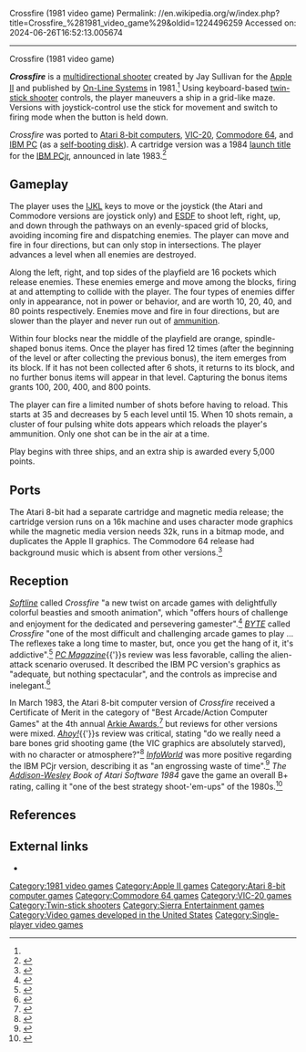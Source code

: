 Crossfire (1981 video game)
Permalink: //en.wikipedia.org/w/index.php?title=Crossfire_%281981_video_game%29&oldid=1224496259
Accessed on: 2024-06-26T16:52:13.005674



------
Crossfire (1981 video game)
{{Short description|1981 video game}}
{{Infobox video game
| title = Crossfire
| image = Crossfire_Box_Art_for_IBM.jpg
| caption = IBM PC box art
| publisher = [[Sierra Entertainment|On-Line Systems]]<br>[[IBM]]
| designer = Jay Sullivan<ref name=giantlist/>
| programmer = '''Apple II'''<br>Jay Sullivan'''<br>Atari 8-bit'''<br>Chris Iden<ref name=giantlist/>
| platforms = [[Apple II]], [[Atari 8-bit computers|Atari 8-bit]], [[Commodore 64]], [[IBM Personal Computer|IBM PC]], [[IBM PCjr]], [[VIC-20]]
| genre = [[Multidirectional shooter]]
| released = '''1981:''' Apple, Atari, VIC<br />'''1982:''' IBM  PC<br />'''1983:''' C64<br />'''1984:''' PCjr
| modes = [[Single-player video game|Single-player]]
}}

'''''Crossfire''''' is a [[multidirectional shooter]] created by Jay Sullivan for the [[Apple II]] and published by [[Sierra Entertainment|On-Line Systems]] in 1981.<ref name=giantlist/> Using keyboard-based [[twin-stick shooter]] controls, the player maneuvers a ship in a grid-like maze. Versions with joystick-control use the stick for movement and switch to firing mode when the button is held down.

''Crossfire'' was ported to [[Atari 8-bit computers]], [[VIC-20]], [[Commodore 64]], and [[IBM Personal Computer|IBM PC]] (as a [[self-booting disk]]). A cartridge version was a 1984 [[launch title]] for the [[IBM PCjr]], announced in late 1983.<ref name="wiswell19840124">{{cite news | url=https://books.google.com/books?id=kSzKzjWHeVEC&pg=PA142 | title=Coming Soon: Games For The PCjr | work=PC | date=1984-01-24 | accessdate=26 January 2015 | author=Wiswell, Phil | pages=142–145}}</ref>

==Gameplay==
{{Unreferenced section|date=July 2020}}
The player uses the [[IJKL]] keys to move or the joystick (the Atari and Commodore versions are joystick only) and [[Arrow keys#ESDF keys|ESDF]] to shoot left, right, up, and down{{r|tommervik198201}} through the pathways on an evenly-spaced grid of blocks, avoiding incoming fire and dispatching enemies. The player can move and fire in four directions, but can only stop in intersections. The player advances a level when all enemies are destroyed.

Along the left, right, and top sides of the playfield are 16 pockets which release enemies. These enemies emerge and move among the blocks, firing at and attempting to collide with the player. The four types of enemies differ only in appearance, not in power or behavior, and are worth 10, 20, 40, and 80 points respectively. Enemies move and fire in four directions, but are slower than the player and never run out of [[ammunition]].

Within four blocks near the middle of the playfield are orange, spindle-shaped bonus items. Once the player has fired 12 times (after the beginning of the level or after collecting the previous bonus), the item emerges from its block. If it has not been collected after 6 shots, it returns to its block, and no further bonus items will appear in that level. Capturing the bonus items grants 100, 200, 400, and 800 points.

The player can fire a limited number of shots before having to reload. This starts at 35 and decreases by 5 each level until 15. When 10 shots remain, a cluster of four pulsing white dots appears which reloads the player's ammunition. Only one shot can be in the air at a time.

Play begins with three ships, and an extra ship is awarded every 5,000 points.

==Ports==
The Atari 8-bit had a separate cartridge and magnetic media release; the cartridge version runs on a 16k machine and uses character mode graphics while the magnetic media version needs 32k, runs in a bitmap mode, and duplicates the Apple II graphics. The Commodore 64 release had background music which is absent from other versions.<ref>{{Cite web|url=https://www.mobygames.com/game/atari-8-bit/crossfire/screenshots|title = Crossfire (1981) screenshots}}</ref> 

==Reception==
''[[Softline (magazine)|Softline]]'' called ''Crossfire'' "a new twist on arcade games with delightfully colorful beasties and smooth animation", which "offers hours of challenge and enjoyment for the dedicated and persevering gamester".<ref name="tommervik198201">{{cite news | url=http://www.cgwmuseum.org/galleries/index.php?year=1982&pub=6&id=3 | title=Crossfire | work=Softline | date=January 1982 | accessdate=13 July 2014 | author=Tommervik, Art | pages=15}}</ref> ''[[BYTE]]'' called ''Crossfire'' "one of the most difficult and challenging arcade games to play ... The reflexes take a long time to master, but, once you get the hang of it, it's addictive".<ref name="byte198212">{{cite news | url=https://archive.org/stream/byte-magazine-1982-12/1982_12_BYTE_07-12_Game_Plan_1982#page/n85/mode/2up | title=The Coinless Arcade - Rediscovered | work=BYTE | date=December 1982 | accessdate=19 October 2013 | author1=Clark, Pamela | author2=Williams, Gregg | pages=84}}</ref> ''[[PC Magazine]]''{{'}}s review was less favorable, calling the alien-attack scenario overused. It described the IBM PC version's graphics as "adequate, but nothing spectacular", and the controls as imprecise and inelegant.<ref name="pc198302">{{cite news | url=https://books.google.com/books?id=7wCiNAUEuAMC&pg=PA194 | title=The Organization Man Meets Pac-Man | work=PC Magazine | date=February 1983 | accessdate=21 October 2013 | author1=van Gelder, Lindsy | author2=Sandler, Corey | pages=194}}</ref>

In March 1983, the Atari 8-bit computer version of ''Crossfire'' received a Certificate of Merit in the category of "Best Arcade/Action Computer Games" at the 4th annual [[Arkie Awards]],<ref>{{cite journal |last1= Kunkel |first1= Bill |author-link1= Bill Kunkel (journalist)|last2= Katz |first2= Arnie |author-link2= Arnie Katz|date= March 1983 |title= Arcade Alley: The Best Computer Games |journal= [[Video (magazine)|Video]]|publisher= Reese Communications|volume= 6|issue= 12|pages= 32–33|issn= 0147-8907}}</ref>{{rp|32}} but reviews for other versions were mixed. ''[[Ahoy!]]''{{'}}s review was critical, stating "do we really need a bare bones grid shooting game (the VIC graphics are absolutely starved), with no character or atmosphere?"<ref name="michaels198404">{{cite news | url=https://archive.org/stream/Ahoy_Issue_04_1984-04_Ion_International_US#page/n59/mode/2up | title=Cross Fire | work=Ahoy! | date=April 1984 | accessdate=27 June 2014 | author=Michaels, R. J. | pages=61}}</ref> ''[[InfoWorld]]'' was more positive regarding the IBM PCjr version, describing it as "an engrossing waste of time".<ref name="mace19840813">{{cite news | url=https://books.google.com/books?id=GS8EAAAAMBAJ&pg=PA38pg | title=PCjr: Back to Basics | work=InfoWorld | date=1984-08-13 | accessdate=13 January 2015 | author=Mace, Scott | pages=38}}</ref> ''The [[Addison-Wesley]] Book of Atari Software 1984'' gave the game an overall B+ rating, calling it "one of the best strategy shoot-'em-ups" of the 1980s.<ref name="aw1984">{{cite book | url=https://archive.org/stream/Atari_Software_1984#page/n97/mode/2up | title=The Addison-Wesley Book of Atari Software | publisher=Addison-Wesley | year=1984 | pages=98 | isbn=0-201-16454-X | editor1=Stanton, Jeffrey | editor2=Wells, Robert P. | editor3=Rochowansky, Sandra | editor4=Mellid, Michael}}</ref>

==References==
{{reflist|refs=
<ref name="giantlist">{{cite web|title=The Giant List of Classic Game Programmers|url=https://dadgum.com/giantlist/|last1=Hague|first1=James}}</ref>
}}

==External links==
* {{atarimania|id=1420}}

[[Category:1981 video games]]
[[Category:Apple II games]]
[[Category:Atari 8-bit computer games]]
[[Category:Commodore 64 games]]
[[Category:VIC-20 games]]
[[Category:Twin-stick shooters]]
[[Category:Sierra Entertainment games]]
[[Category:Video games developed in the United States]]
[[Category:Single-player video games]]